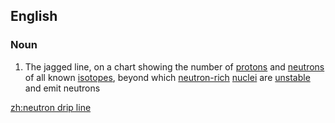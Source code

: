 ==English==

===Noun===
{{wikipedia}}
{{en-noun|head=[[neutron]] [[drip]] [[line]]|-}}

# {{context|physics|lang=en}} The jagged line, on a chart showing the number of [[proton]]s and [[neutron]]s of all known [[isotope]]s, beyond which [[neutron-rich]] [[nucleus|nuclei]] are [[unstable]] and emit neutrons

[[zh:neutron drip line]]